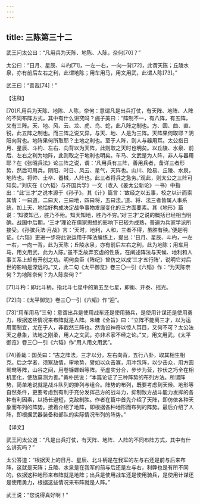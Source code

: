 ```yaml
---
---
---
```

title: 三陈第三十二
---




武王问太公曰：“凡用兵为天陈、地陈、人陈，奈何[70]？”

太公曰：“日月、星辰、斗杓[71]，一左一右，一向一背[72]，此谓天陈；丘陵水泉，亦有前后左右之利，此谓地陈；用车用马，用文用武，此谓人陈[73]。”

武王曰：“善哉[74]！”

【注释】

[70]凡用兵为天陈、地陈、人陈，奈何：意谓凡是出兵打仗，有天阵、地阵、人阵的不同布阵方式，其中有什么讲究吗？施子美曰：“阵制不一，有八阵，有五阵，又有三阵。天、地、风、云、龙、虎、鸟、蛇，此八阵之制也。方、圆、曲、直、锐，此五阵之制也。而三阵之说又异，与天、地、人是为三阵。天阵果何取耶？阴阳向背也。地阵果何所取耶？土地之利也。至于人阵，则人与器用耳。太公指日月、星辰、斗杓、左右、向背以为天阵，此则取之天时也明矣。以丘陵、水泉、前后、左右之利为地阵，此则取之于地利也明矣。车马、文武是为人阵，非人与器用耶？在《张昭兵法》论三阵之说，谓：‘凡用兵有三阵，善用兵者，备详三者形势，然后可用兵。阴阳、时日、风云、星气，天阵也。山川、险易、丘陵、水泉，地阵也。将帅、士卒、器械，人阵也。此三者将兵之急务。’观此，则太公之三阵可知矣。”刘庆在《〈六韬〉与齐国兵学》一文（收入《姜太公新论》一书）中指出：“此‘三才’之说本源于《孙子》。其《计》篇言：‘故经之以五事，校之以计而索其情：一曰道，二曰天，三曰地，四曰将，五曰法。’道、将、法三者皆属人事系统，加上天、地恰好构成决定战争事物发展变化的三方面要素。其《地形》篇说：‘知彼知己，胜乃不殆。知天知地，胜乃不穷。’对‘三才’之说的概括已经相当明确。战国中后期，‘三才’理论在儒家思想的影响下已较为成熟，普遍为兵家学派所接受。《孙膑兵法·月战》言：‘天时，地利，人和，三者不得，虽胜有殃。’便是明证。《六韬》更进一步将此说运用于阵法编练上，提出：‘日月、星辰、斗杓，一左一右，一向一背，此为天陈；丘陵水泉，亦有前后左右之利，此为地陈；用车用马，用文用武，此为人陈。’虽不乏故弄玄虚的性质，在阐述阵法与天候、地利和人事关系上却有开创之功。明何良臣《阵纪》曾仿之以成‘三才五行阵’，说明它对后世的影响是深远的。”又，此二句《太平御览》卷三〇一引《六韬》作：“为天陈奈何？为地陈奈何？为人陈奈何？”

[71]斗杓：即北斗柄，指北斗七星中的第五至七星，即衡、开泰、摇光。

[72]向：《太平御览》卷三〇一引《六韬》作“迎”。

[73]“用车用马”三句：意谓出兵是使用战车还是使用骑兵，是使用计谋还是使用勇力，根据这些情况来布阵就是人阵。朱墉《全旨》曰：“立阵不能离三才，以为运用而制宜，尤在于人，非截然三阵也。然诡设神奇以惊人耳目，又何不可？太公法天之悬象，法地之刚柔，用人之文武，亦非术家不经之论。”又，用文用武，《太平御览》卷三〇一引《六韬》作“用人用文用武”。

[74]善哉：国英曰：“古之阵法，三才以分，左右向背，五行八卦，取其相生相克。后之学者，须察敌情，审地势，譬如以众击寡，用冲包阵，以少击众，用方圆鸳鸯等阵，山谷之间，用卷镰螺蛳等阵。至虚实分合，步步为营，抄伏之巧全在相机变化，使敌莫测为善。”黄朴民说：“本篇论证了三种阵势的布列方法。所谓阵势，简单地说就是战斗队列的排列与组合。阵势的布列，既要考虑到天候、地形等自然条件，更要考虑到有利于充分发挥己方的战斗力，抑制敌方战斗能力发挥的各种有利因素，以扬长避短，克敌制胜。作者在篇中首先介绍了天阵，即仿依各种天象而布列的阵势。接着介绍了地阵，即根据各种地形而布列的阵势。最后介绍了人阵，即根据武器装备和部队的实际情况布列的阵势。”

【译文】

武王问太公道：“凡是出兵打仗，有天阵、地阵、人阵的不同布阵方式，其中有什么讲究吗？”

太公答道：“根据天上的日月、星辰、北斗柄是在我军的左与右还是前与后来布阵，这就是天阵；丘陵、水泉是在我军的前与后还是左与右，利弊也是有所不同的，依据这种地形来布阵就是地阵；出兵是使用战车还是使用骑兵，是使用计谋还是使用勇力，根据这些情况来布阵就是人阵。”

武王说：“您说得真好啊！”